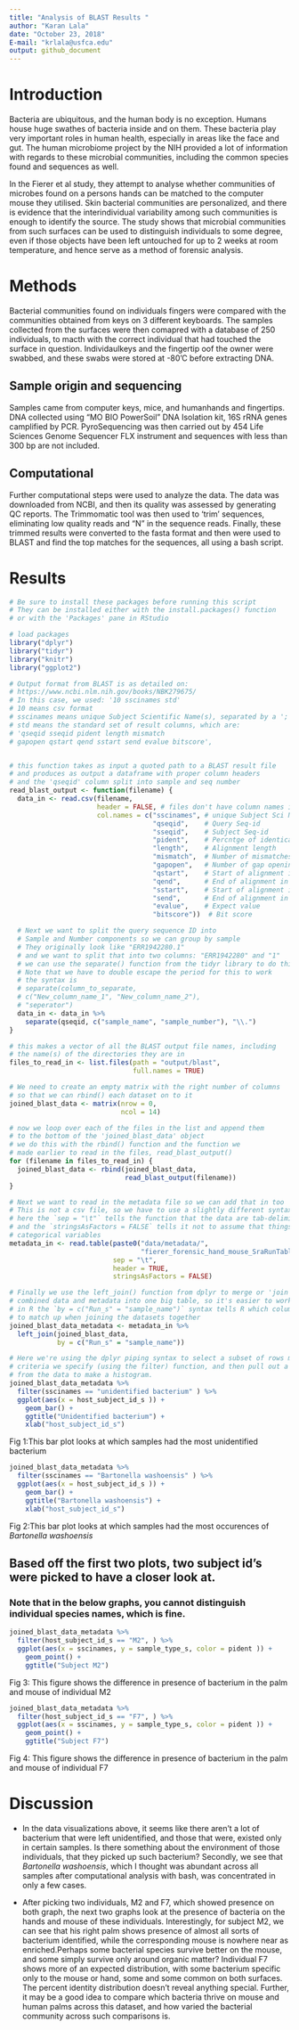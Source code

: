```yaml
---
title: "Analysis of BLAST Results "
author: "Karan Lala"
date: "October 23, 2018"
E-mail: "krlala@usfca.edu"
output: github_document
---
```


# Introduction

Bacteria are ubiquitous, and the human body is no exception. Humans house huge swathes of bacteria inside and on them. These bacteria play very important roles in human health, especially in areas like the face and gut. The human microbiome project by the NIH provided a lot of information with regards to these microbial communities, including the common species found and sequences as well.

In the Fierer et al study, they attempt to analyse whether communities of microbes found on a persons hands can be matched to the computer mouse they utilised. Skin bacterial communities are personalized, and there is evidence that the interindividual variability among such communities is enough to identify the source. The study shows that microbial communities from such surfaces can be used to distinguish individuals to some degree, even if those objects have been left untouched for up to 2 weeks at room temperature, and hence serve as a method of forensic analysis.

# Methods

Bacterial communities found on individuals fingers were compared with the communities obtained from keys on 3 different keyboards. The samples collected from the surfaces were then comapred with a database of 250 individuals, to macth with the correct individual that had touched the surface in question. Individaulkeys and the fingertip oof the owner were swabbed, and these swabs were stored at -80'C before extracting DNA.

## Sample origin and sequencing

Samples came from computer keys, mice, and humanhands and fingertips. DNA collected using “MO BIO PowerSoil” DNA Isolation kit, 16S rRNA genes camplified by PCR. PyroSequencing was then carried out by 454 Life Sciences Genome Sequencer FLX instrument and sequences with less than 300 bp are not included.

## Computational

Further computational steps were used to analyze the data. The data was downloaded from NCBI, and then its quality was assessed by generating QC reports. The Trimmomatic tool was then used to 'trim' sequences, eliminating low quality reads and "N" in the sequence reads. Finally, these trimmed results were converted to the fasta format and then were used to BLAST and find the top matches for the sequences, all using a bash script.

# Results

```r

# Be sure to install these packages before running this script
# They can be installed either with the install.packages() function
# or with the 'Packages' pane in RStudio

# load packages
library("dplyr")
library("tidyr")
library("knitr")
library("ggplot2")
```

```r
# Output format from BLAST is as detailed on:
# https://www.ncbi.nlm.nih.gov/books/NBK279675/
# In this case, we used: '10 sscinames std'
# 10 means csv format
# sscinames means unique Subject Scientific Name(s), separated by a ';'
# std means the standard set of result columns, which are:
# 'qseqid sseqid pident length mismatch
# gapopen qstart qend sstart send evalue bitscore',


# this function takes as input a quoted path to a BLAST result file
# and produces as output a dataframe with proper column headers
# and the 'qseqid' column split into sample and seq number
read_blast_output <- function(filename) {
  data_in <- read.csv(filename,
                      header = FALSE, # files don't have column names in them
                      col.names = c("sscinames", # unique Subject Sci Name(s)
                                    "qseqid",    # Query Seq-id
                                    "sseqid",    # Subject Seq-id
                                    "pident",    # Percntge of identical matches
                                    "length",    # Alignment length
                                    "mismatch",  # Number of mismatches
                                    "gapopen",   # Number of gap openings
                                    "qstart",    # Start of alignment in query
                                    "qend",      # End of alignment in query
                                    "sstart",    # Start of alignment in subj
                                    "send",      # End of alignment in subject
                                    "evalue",    # Expect value
                                    "bitscore"))  # Bit score

  # Next we want to split the query sequence ID into
  # Sample and Number components so we can group by sample
  # They originally look like "ERR1942280.1"
  # and we want to split that into two columns: "ERR1942280" and "1"
  # we can use the separate() function from the tidyr library to do this
  # Note that we have to double escape the period for this to work
  # the syntax is
  # separate(column_to_separate,
  # c("New_column_name_1", "New_column_name_2"),
  # "seperator")
  data_in <- data_in %>%
    separate(qseqid, c("sample_name", "sample_number"), "\\.")
}
```

```r
# this makes a vector of all the BLAST output file names, including
# the name(s) of the directories they are in
files_to_read_in <- list.files(path = "output/blast",
                               full.names = TRUE)

# We need to create an empty matrix with the right number of columns
# so that we can rbind() each dataset on to it
joined_blast_data <- matrix(nrow = 0,
                            ncol = 14)

# now we loop over each of the files in the list and append them
# to the bottom of the 'joined_blast_data' object
# we do this with the rbind() function and the function we
# made earlier to read in the files, read_blast_output()
for (filename in files_to_read_in) {
  joined_blast_data <- rbind(joined_blast_data,
                             read_blast_output(filename))
}
```

```r
# Next we want to read in the metadata file so we can add that in too
# This is not a csv file, so we have to use a slightly different syntax
# here the `sep = "\t"` tells the function that the data are tab-delimited
# and the `stringsAsFactors = FALSE` tells it not to assume that things are
# categorical variables
metadata_in <- read.table(paste0("data/metadata/",
                                 "fierer_forensic_hand_mouse_SraRunTable.txt"),
                          sep = "\t",
                          header = TRUE,
                          stringsAsFactors = FALSE)

# Finally we use the left_join() function from dplyr to merge or 'join' the
# combined data and metadata into one big table, so it's easier to work with
# in R the `by = c("Run_s" = "sample_name")` syntax tells R which columns
# to match up when joining the datasets together
joined_blast_data_metadata <- metadata_in %>%
  left_join(joined_blast_data,
            by = c("Run_s" = "sample_name"))
```


```r
# Here we're using the dplyr piping syntax to select a subset of rows matching a
# criteria we specify (using the filter) function, and then pull out a column
# from the data to make a histogram.
joined_blast_data_metadata %>%
  filter(sscinames == "unidentified bacterium" ) %>%
  ggplot(aes(x = host_subject_id_s )) +
    geom_bar() +
    ggtitle("Unidentified bacterium") +
    xlab("host_subject_id_s")
```

Fig 1:This bar plot looks at which samples had the most unidentified bacterium
```r
joined_blast_data_metadata %>%
  filter(sscinames == "Bartonella washoensis" ) %>%
  ggplot(aes(x = host_subject_id_s )) +
    geom_bar() +
    ggtitle("Bartonella washoensis") +
    xlab("host_subject_id_s")
```

Fig 2:This bar plot looks at which samples had the most occurences of *Bartonella washoensis*

## Based off the first two plots, two subject id's were picked to have a closer look at.
### Note that in the below graphs, you cannot distinguish individual species names, which is fine.
```r
joined_blast_data_metadata %>%
  filter(host_subject_id_s == "M2", ) %>%
  ggplot(aes(x = sscinames, y = sample_type_s, color = pident )) +
    geom_point() +
    ggtitle("Subject M2")
```

Fig 3: This figure shows the difference in presence of bacterium in the palm and mouse of individual M2
```r
joined_blast_data_metadata %>%
  filter(host_subject_id_s == "F7", ) %>%
  ggplot(aes(x = sscinames, y = sample_type_s, color = pident )) +
    geom_point() +
    ggtitle("Subject F7")
```

Fig 4: This figure shows the difference in presence of bacterium in the palm and mouse of individual F7




# Discussion

- In the data visualizations above, it seems like there aren't a lot of bacterium that were left unidentified, and those that were, existed only in certain samples. Is there something about the environment of those individuals, that they picked up such bacterium?
Secondly, we see that *Bartonella washoensis*, which I thought was abundant across all samples after computational analysis with bash, was concentrated in only a few cases.

- After picking two individuals, M2 and F7, which showed presence on both graph, the next two graphs look at the presence of bacteria on the hands and mouse of these individuals.
Interestingly, for subject M2, we can see that his right palm shows presence of almost all sorts of bacterium identified, while the corresponding mouse is nowhere near as enriched.Perhaps some bacterial species survive better on the mouse, and some simply survive only around organic matter?
Individual F7 shows more of an expected distribution, with some bacterium specific only to the mouse or hand, some and some common on both surfaces.
The percent identity distribution doesn't reveal anything special.
Further, it may be a good idea to compare which bacteria thrive on mouse and human palms across this dataset, and how varied the bacterial community across such comparisons is.


